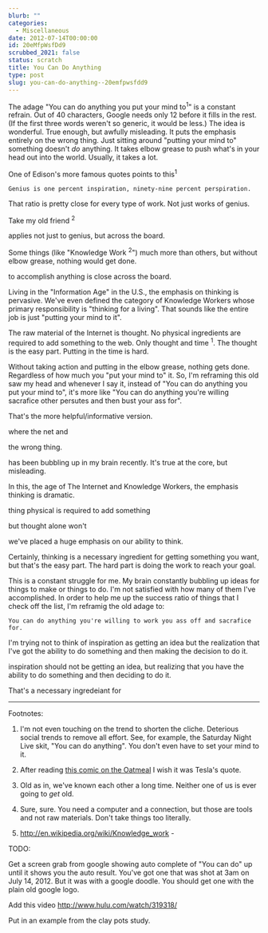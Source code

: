 ```yaml
---
blurb: ""
categories:
  - Miscellaneous
date: 2012-07-14T00:00:00
id: 20eMfpWsfDd9
scrubbed_2021: false
status: scratch
title: You Can Do Anything
type: post
slug: you-can-do-anything--20emfpwsfdd9
---
```




The adage "You can do anything you put your mind to<sup>1</sup>" is a constant refrain. Out of 40 characters, Google needs only 12 before it fills in the rest. (If the first three words weren't so generic, it would be less.) The idea is wonderful. True enough, but awfully misleading. It puts the emphasis entirely on the wrong thing. Just sitting around "putting your mind to" something doesn't *do* anything. It takes elbow grease to push what's in your head out into the world. Usually, it takes a lot. 

One of Edison's more famous quotes points to this<sup>1</sup>

	Genius is one percent inspiration, ninety-nine percent perspiration.

That ratio is pretty close for every type of work. Not just works of genius. 



Take my old friend <sup>2</sup>





 applies not just to genius, but across the board. 





 Some things (like "Knowledge Work <sup>2</sup>") much more than others, but without elbow grease, nothing would get done. 



to accomplish anything is close across the board. 










Living in the "Information Age" in the U.S., the emphasis on thinking is pervasive. We've even defined the category of Knowledge Workers whose primary responsibility is "thinking for a living". That sounds like the entire job is just "putting your mind to it". 


The raw material of the Internet is thought. No physical ingredients are required to add something to the web. Only thought and time <sup>1</sup>. The thought is the easy part. Putting in the time is hard. 

Without taking action and putting in the elbow grease, nothing gets done. Regardless of how much you "put your mind to" it. 
So, I'm reframing this old saw my head and whenever I say it, instead of "You can do anything you put your mind to", it's more like "You can do anything you're willing sacrafice other persutes and then bust your ass for".

That's the more helpful/informative version. 











where the net and 




 the wrong thing. 




 has been bubbling up in my brain recently. It's true at the core, but misleading. 

In this, the age of The Internet and Knowledge Workers, the emphasis thinking is dramatic. 




thing physical is required to add something 

 but thought alone won't




we've placed a huge emphasis on our ability to think. 


Certainly, thinking is a necessary ingredient for getting something you want, but that's the easy part. The hard part is doing the work to reach your goal. 

This is a constant struggle for me. My brain constantly bubbling up ideas for things to make or things to do. I'm not satisfied with how many of them I've accomplished. In order to help me up the success ratio of things that I check off the list, I'm reframig the old adage to:

	You can do anything you're willing to work you ass off and sacrafice for. 
	
	






I'm trying not to think of inspiration as getting an idea but the realization that I've got the ability to do something and then making the decision to do it. 

inspiration should not be getting an idea, but realizing that you have the ability to do something and then deciding to do it. 





That's a necessary ingredeiant for 



---

Footnotes:

1. I'm not even touching on the trend to shorten the cliche. Deterious social trends to remove all effort. See, for example, the Saturday Night Live skit, "You can do anything". You don't even have to set your mind to it.

2. After reading [this comic on the Oatmeal](http://theoatmeal.com/comics/tesla) I wish it was Tesla's quote. 

2. Old as in, we've known each other a long time. Neither one of us is ever going to *get* old.




1. Sure, sure. You need a computer and a connection, but those are tools and not raw materials. Don't take things too literally. 


2. http://en.wikipedia.org/wiki/Knowledge_work - 




TODO:

Get a screen grab from google showing auto complete of "You can do" up until it shows you the auto result. You've got one that was shot at 3am on July 14, 2012. But it was with a google doodle. You should get one with the plain old google logo.

Add this video http://www.hulu.com/watch/319318/

Put in an example from the clay pots study.


